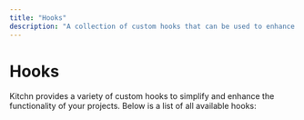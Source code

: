 ```yaml
---
title: "Hooks"
description: "A collection of custom hooks that can be used to enhance the functionality of your website or web application."
---
```



# Hooks

Kitchn provides a variety of custom hooks to simplify and enhance the functionality of your projects. Below is a list of all available hooks:

<Cards>
  <Card title="useBreakpoint" href="/docs/hooks/use-breakpoint" />
  <Card title="useCheckbox" href="/docs/hooks/use-checkbox" />
  <Card title="useClickAnyWhere" href="/docs/hooks/use-clickanywhere" />
  <Card title="useClickAway" href="/docs/hooks/use-clickaway" />
  <Card title="useClipboard" href="/docs/hooks/use-clipboard" />
  <Card title="useCombobox" href="/docs/hooks/use-combobox" />
  <Card title="useCurrentState" href="/docs/hooks/use-currentstate" />
  <Card title="useDOMObserver" href="/docs/hooks/use-domobserver" />
  <Card title="useKeyboard" href="/docs/hooks/use-keyboard" />
  <Card title="useMediaQuery" href="/docs/hooks/use-mediaquery" />
  <Card title="useModal" href="/docs/hooks/use-modal" />
  <Card title="usePortal" href="/docs/hooks/use-portal" />
  <Card title="usePrevious" href="/docs/hooks/use-previous" />
  <Card title="useRect" href="/docs/hooks/use-rect" />
  <Card title="useResize" href="/docs/hooks/use-resize" />
  <Card title="useSSR" href="/docs/hooks/use-ssr" />
  <Card title="useTheme" href="/docs/hooks/use-theme" />
  <Card title="useToasts" href="/docs/hooks/use-toasts" />
  <Card title="useWarning" href="/docs/hooks/use-warning" />
</Cards>